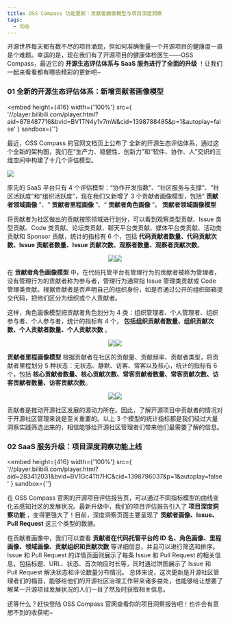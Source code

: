 ```yaml
---
title: OSS Compass 功能更新：贡献者画像模型与项目深度洞察
tags:
  - 动态
---
```


开源世界每天都有数不尽的项目涌现，但如何准确衡量一个开源项目的健康度一直是个难题。幸运的是，现在我们有了开源项目的健康体检医生——OSS
Compass，最近它的 **开源生态评估体系与 SaaS 服务进行了全面的升级** ！让我们一起来看看都有哪些精彩的更新吧~

<!--truncate-->

### 01 全新的开源生态评估体系：新增贡献者画像模型

<embed
  height={416}
  width={'100%'}
  src={
    '//player.bilibili.com/player.html?aid=878487716&bvid=BV1TN4y1v7mW&cid=1398788485&p=1&autoplay=false'
  }
  sandbox={''}
></embed>

最近，OSS Compass 的官网文档页上公布了
全新的开源生态评估体系，通过这个全新的架构图，我们在“生产力、稳健性、创新力”和“软件、协作、人”交织的三维空间中构建了十几个评估模型。

![](media/2.png)

原先的 SaaS 平台只有 4 个评估模型：“协作开发指数”、“社区服务与支撑”、“社区活跃度”和“组织活跃度”，现在我们又新增了 3 个贡献者画像模型，包括“
**贡献者领域画像** ”、“ **贡献者里程画像** ”、“ **贡献者角色画像** ”。 **贡献者领域画像模型**

将贡献者为社区做出的贡献按照领域进行划分，可以看到观察类型贡献、Issue 类型贡献、Code 类贡献、论坛类贡献、聊天平台类贡献、媒体平台类贡献、活动类贡献和 Sponsor 贡献，统计的指标有 6 个，包括
**代码贡献者数量、代码贡献次数、Issue 贡献者数量、Issue 贡献次数、观察者数量、观察者贡献次数**。

<center>

![](media/3.png)![](media/4.png)

</center>

在 **贡献者角色画像模型**
中，在代码托管平台有管理行为的贡献者被称为管理者，没有管理行为的贡献者称为参与者，管理行为通常指 Issue 管理类贡献或 Code 管理类贡献。根据贡献者是否声明自己的组织身份，如是否通过公开的组织邮箱提交代码，把他们区分为组织或个人贡献者。

这样，角色画像模型把贡献者角色划分为 4 类：组织管理者、个人管理者、组织参与者、个人参与者，统计的指标有 4 个，
**包括组织贡献者数量、组织贡献次数、个人贡献者数量、个人贡献次数** 。

<center>

![](media/5.png)![](media/6.png)

</center>

**贡献者里程画像模型**
根据贡献者在社区的贡献量、贡献频率、贡献者类型，将贡献者里程划分 5 种状态：无状态、静默、访客、常客以及核心，统计的指标有 6 个，包括
**核心贡献者数量、核心贡献次数、常客贡献者数量、常客贡献次数、访客贡献者数量、访客贡献次数**。

<center>

![](media/7.png)![](media/8.png)

</center>

贡献者是推动开源社区发展的源动力所在。因此，了解开源项目中贡献者的情况对于开源社区管理来说是至关重要的。以上 3 个模型的统计指标都是我们经过大量洞察实践筛选出来的，相信能够给开源社区管理者们带来他们最需要了解的信息。

### 02 SaaS 服务升级：项目深度洞察功能上线

<embed
  height={416}
  width={'100%'}
  src={
    '//player.bilibili.com/player.html?aid=283412031&bvid=BV1Gc411t7HC&cid=1398796037&p=1&autoplay=false'
  }
  sandbox={''}
></embed>

在 OSS Compass 官网的开源项目评估报告页，可以通过不同指标模型的曲线变化去感知社区的发展状况。最新升级中，我们的项目评估报告引入了
**项目深度洞察功能** ，变得更强大了！目前，深度洞察页面主要呈现了 **贡献者画像、Issue、Pull
Request** 这三个类型的数据。

在贡献者画像中，我们可以查看
**贡献者在代码托管平台的 ID 名、角色画像、里程画像、领域画像、贡献组织和贡献次数** 等详细信息，并且可以进行筛选和排序。Issue 和 Pull
Request 的详情页面则展示了每条 Issue 和 Pull
Request 的相关信息，包括标题、URL、状态、首次响应时长等，同时通过饼图展示了 Issue 和 Pull
Request 解决状态和评论数量分布情况。
总体来说，这次更新是开源社区管理者们的福音，能够给他们的开源社区治理工作带来诸多益处，也能够给让想要了解某一开源项目发展状况的人们一目了然及时获取相关信息。

还等什么？赶快登陆 OSS
Compass 官网查看你的项目洞察报告吧！也许会有意想不到的收获呢~
